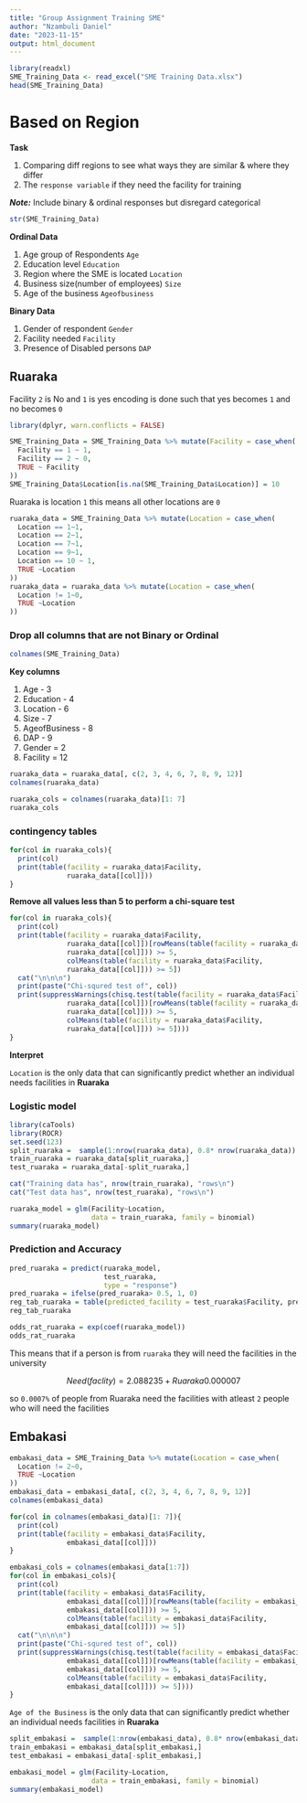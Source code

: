 ```yaml
---
title: "Group Assignment Training SME"
author: "Nzambuli Daniel"
date: "2023-11-15"
output: html_document
---
```


```r
library(readxl)
SME_Training_Data <- read_excel("SME Training Data.xlsx")
head(SME_Training_Data)
```

# Based on Region

**Task**

1.  Comparing diff regions to see what ways they are similar & where they differ
2.  The `response variable` if they need the facility for training

***Note:*** Include binary & ordinal responses but disregard categorical

```r
str(SME_Training_Data)
```

**Ordinal Data**

1.  Age group of Respondents `Age`
2.  Education level `Education`
3.  Region where the SME is located `Location`
4.  Business size(number of employees) `Size`
5.  Age of the business `Ageofbusiness`

**Binary Data**

1.  Gender of respondent `Gender`
2.  Facility needed `Facility`
3.  Presence of Disabled persons `DAP`

## Ruaraka

Facility `2` is No and `1` is yes encoding is done such that yes becomes `1` and no becomes `0`

```r
library(dplyr, warn.conflicts = FALSE)

SME_Training_Data = SME_Training_Data %>% mutate(Facility = case_when(
  Facility == 1 ~ 1,
  Facility == 2 ~ 0,
  TRUE ~ Facility
))
SME_Training_Data$Location[is.na(SME_Training_Data$Location)] = 10
```

Ruaraka is location `1` this means all other locations are `0`

```r
ruaraka_data = SME_Training_Data %>% mutate(Location = case_when(
  Location == 1~1,
  Location == 2~1,
  Location == 7~1,
  Location == 9~1,
  Location == 10 ~ 1,
  TRUE ~Location
))
ruaraka_data = ruaraka_data %>% mutate(Location = case_when(
  Location != 1~0,
  TRUE ~Location
))
```

### Drop all columns that are not Binary or Ordinal

```r
colnames(SME_Training_Data)
```

**Key columns**

1.  Age - 3
2.  Education - 4
3.  Location - 6
4.  Size - 7
5.  AgeofBusiness - 8
6.  DAP - 9
7.  Gender = 2
8.  Facility = 12

```r
ruaraka_data = ruaraka_data[, c(2, 3, 4, 6, 7, 8, 9, 12)]
colnames(ruaraka_data)
```

```r
ruaraka_cols = colnames(ruaraka_data)[1: 7]
ruaraka_cols
```

### contingency tables

```r
for(col in ruaraka_cols){
  print(col)
  print(table(facility = ruaraka_data$Facility,
              ruaraka_data[[col]]))
}
```

**Remove all values less than 5 to perform a chi-square test**

```r
for(col in ruaraka_cols){
  print(col)
  print(table(facility = ruaraka_data$Facility,
              ruaraka_data[[col]])[rowMeans(table(facility = ruaraka_data$Facility,
              ruaraka_data[[col]])) >= 5,
              colMeans(table(facility = ruaraka_data$Facility,
              ruaraka_data[[col]])) >= 5])
  cat("\n\n\n")
  print(paste("Chi-squred test of", col))
  print(suppressWarnings(chisq.test(table(facility = ruaraka_data$Facility,
              ruaraka_data[[col]])[rowMeans(table(facility = ruaraka_data$Facility,
              ruaraka_data[[col]])) >= 5,
              colMeans(table(facility = ruaraka_data$Facility,
              ruaraka_data[[col]])) >= 5])))
}
```

**Interpret**

`Location` is the only data that can significantly predict whether an individual needs facilities in **Ruaraka**

### Logistic model

```r
library(caTools)
library(ROCR)
set.seed(123)
split_ruaraka =  sample(1:nrow(ruaraka_data), 0.8* nrow(ruaraka_data))
train_ruaraka = ruaraka_data[split_ruaraka,]
test_ruaraka = ruaraka_data[-split_ruaraka,]
```

```r
cat("Training data has", nrow(train_ruaraka), "rows\n")
cat("Test data has", nrow(test_ruaraka), "rows\n")
```

```r
ruaraka_model = glm(Facility~Location,
                    data = train_ruaraka, family = binomial)
summary(ruaraka_model)
```

### Prediction and Accuracy

```r
pred_ruaraka = predict(ruaraka_model, 
                       test_ruaraka,
                       type = "response")
pred_ruaraka = ifelse(pred_ruaraka> 0.5, 1, 0)
reg_tab_ruaraka = table(predicted_facility = test_ruaraka$Facility, pred_ruaraka)
reg_tab_ruaraka
```

```r
odds_rat_ruaraka = exp(coef(ruaraka_model))
odds_rat_ruaraka
```

This means that if a person is from `ruaraka` they will need the facilities in the university

$$
Need(faclity) = 2.088235 + Ruaraka 0.000007
$$

so `0.0007%` of people from Ruaraka need the facilities with atleast `2` people who will need the facilities

## Embakasi

```r
embakasi_data = SME_Training_Data %>% mutate(Location = case_when(
  Location != 2~0,
  TRUE ~Location
))
embakasi_data = embakasi_data[, c(2, 3, 4, 6, 7, 8, 9, 12)]
colnames(embakasi_data)
```

```r
for(col in colnames(embakasi_data)[1: 7]){
  print(col)
  print(table(facility = embakasi_data$Facility,
              embakasi_data[[col]]))
}
```

```r
embakasi_cols = colnames(embakasi_data[1:7])
for(col in embakasi_cols){
  print(col)
  print(table(facility = embakasi_data$Facility,
              embakasi_data[[col]])[rowMeans(table(facility = embakasi_data$Facility,
              embakasi_data[[col]])) >= 5,
              colMeans(table(facility = embakasi_data$Facility,
              embakasi_data[[col]])) >= 5])
  cat("\n\n\n")
  print(paste("Chi-squred test of", col))
  print(suppressWarnings(chisq.test(table(facility = embakasi_data$Facility,
              embakasi_data[[col]])[rowMeans(table(facility = embakasi_data$Facility,
              embakasi_data[[col]])) >= 5,
              colMeans(table(facility = embakasi_data$Facility,
              embakasi_data[[col]])) >= 5])))
}
```

`Age of the Business` is the only data that can significantly predict whether an individual needs facilities in **Ruaraka**

```r
split_embakasi =  sample(1:nrow(embakasi_data), 0.8* nrow(embakasi_data))
train_embakasi = embakasi_data[split_embakasi,]
test_embakasi = embakasi_data[-split_embakasi,]
```

```r
embakasi_model = glm(Facility~Location,
                    data = train_embakasi, family = binomial)
summary(embakasi_model)
```
